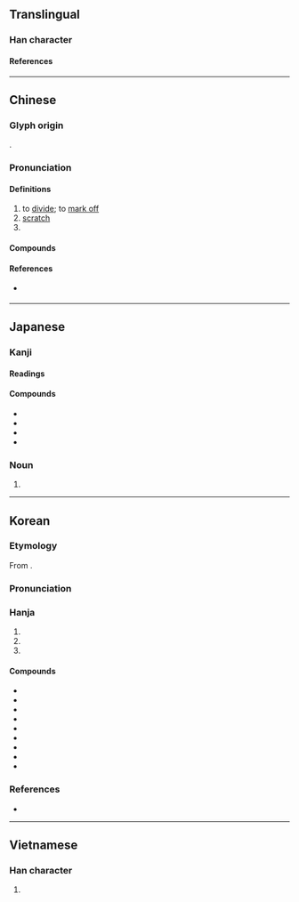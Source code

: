 {{also|划}}
{{character info}}
==Translingual==

===Han character===
{{Han char|rn=18|rad=刀|as=12|sn=14|four=52100|canj=LMLN|ids=⿰畫刂}}

====References====
{{Han ref|kx=0144.100|dkj=02193|dj=0325.060|hdz=10356.080|uh=5283}}

----

==Chinese==
{{zh-forms|s=划}}

===Glyph origin===
{{Han etym}}
{{Han compound|畫|刂|c1=p|c2=s|t2=knife|ls=psc}}.

===Pronunciation===
{{zh-pron
|m=huá,huà
|m_note=huá - “to rub with a sharp thing”; huà - “to mark off”
|c=waak6
|h=pfs=va̍k
|mn=kh,qz:oe̍h/tp,xm:u̍ih/tw,xm:ōa/qz,xm,zz:hōa/qz:hia̍k/tw,xm,zz:he̍k/zz:oa̍h
|mn_note=oe̍h/u̍ih/ōa - vernacular; hōa/hia̍k/he̍k/oa̍h - literary
|dial=y
|w=
|mc=y
|oc=y,2+1
|cat=v,n
}}

====Definitions====
{{zh-hanzi}}

# to [[divide]]; to [[mark off]]
# [[scratch]]
# {{zh-alt-form|畫|[[stroke]] {{gloss|line drawn with a writing implement}}|tr=-}}

====Compounds====
{{zh-der|㓦劃|企劃|佈劃|出謀劃策|刻劃|劃一|劃一不二|劃下道來|劃分|劃圓手|劃地為王|劃定|劃座位|劃拉|劃掉|劃撥|劃時代|劃歸|劃清|劃清界線|劃然|劃界|劃策|劃線|劃線支票|劈劃|區劃|國土規劃|土地重劃|市地重劃|擘劃|擺劃|支劃|教學計劃|整齊劃一|比劃|百劃|程式規劃|筆劃|策劃|籌劃|線性規劃|裁劃|規劃|計劃|謀劃|農地重劃|重劃}}

====References====
* {{qualifier|Min Nan}} {{thcwd|10409}}

{{zh-cat|Elementary}}

----

==Japanese==

===Kanji===
{{ja-kanji|grade=|rs=刀12}}

====Readings====
{{ja-readings
|on=かく
|kun=くぎる, わかつ
}}

====Compounds====
* {{ja-r|劃%然|かく%ぜん}}
* {{ja-r|劃%期|かっ%き}}
* {{ja-r|企%劃|き%かく}}
* {{ja-r|区%劃|く%かく}}

===Noun===
{{ja-noun|かく}}

# {{alternative form of|ja|画}}

----

==Korean==

===Etymology===
From {{der|ko|ltc|sort=획|-}} {{ltc-l|劃|id=1}}. 
{{hanja-ety
|dk={{okm-l|ᅘᅬᆨ〮|hhwóyk}}<!--畫-->
|m3={{okm-l|획|hwoyk}}<!--畫-->
|m3h={{okm-l|긋|kus}}
}}

===Pronunciation===
{{ko-hanja-pron|획}}

===Hanja===
{{ko-hanja-search}}
{{ko-hanja|긋다|그을|획}}

# {{hanja form of|획|to [[carve]]; to [[set in stone]]}}
# {{hanja form of|획|to [[plan]]}}
# {{hanja form of|획|to [[draw]] a [[line]]; to [[mark#Verb|mark]]}}

====Compounds====
{{der-top3|Compounds}}
* {{ko-l|계획|計劃}}
* {{ko-l|기획|企劃}}
* {{ko-l|획책|劃策}}
* {{ko-l|획순|劃順}}
* {{ko-l|획일|劃一}}
* {{ko-l|구획|區劃}}
* {{ko-l|획수|劃數}}
* {{ko-l|획연|劃然}}
* {{ko-l|획기적|劃期的}}
{{der-bottom}}

===References===
* {{R:hanjadoc|834}}

----

==Vietnamese==

===Han character===
{{vi-readings|reading=[[vạch]], [[hoạch]], [[đạch]], [[gạch]], [[hoa]]|rs=刀12}}

# {{rfdef|vi|sort=刀12}}